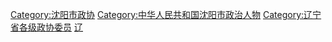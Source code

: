 [[Category:沈阳市政协|Category:沈阳市政协]]
[[Category:中华人民共和国沈阳市政治人物|Category:中华人民共和国沈阳市政治人物]]
[[Category:辽宁省各级政协委员|Category:辽宁省各级政协委员]]
[[Category:设区的市政协委员|辽]]